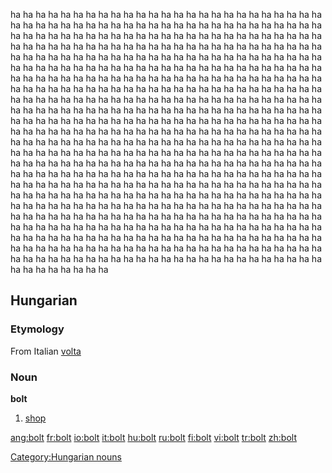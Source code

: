 {{wikipedia}}
ha ha ha ha ha ha ha ha ha ha ha ha ha ha ha ha ha ha ha ha ha ha ha ha ha ha ha ha ha ha ha ha ha ha ha ha ha ha ha ha ha ha ha ha ha ha ha ha ha ha ha ha ha ha ha ha ha ha ha ha ha ha ha ha ha ha ha ha ha ha ha ha ha ha ha ha ha ha ha ha ha ha ha ha ha ha ha ha ha ha ha ha ha ha ha ha ha ha ha ha ha ha ha ha ha ha ha ha ha ha ha ha ha ha ha ha ha ha ha ha ha ha ha ha ha ha ha ha ha ha ha ha ha ha ha ha ha ha ha ha ha ha ha ha ha ha ha ha ha ha ha ha ha ha ha ha ha ha ha ha ha ha ha ha ha ha ha ha ha ha ha ha ha ha ha ha ha ha ha ha ha ha ha ha ha ha ha ha ha ha ha ha ha ha ha ha ha ha ha ha ha ha ha ha ha ha ha ha ha ha ha ha ha ha ha ha ha ha ha ha ha ha ha ha ha ha ha ha ha ha ha ha ha ha ha ha ha ha ha ha ha ha ha ha ha ha ha ha ha ha ha ha ha ha ha ha ha ha ha ha ha ha ha ha ha ha ha ha ha ha ha ha ha ha ha ha ha ha ha ha ha ha ha ha ha ha ha ha ha ha ha ha ha ha ha ha ha ha ha ha ha ha ha ha ha ha ha ha ha ha ha ha ha ha ha ha ha ha ha ha ha ha ha ha ha ha ha ha ha ha ha ha ha ha ha ha ha ha ha ha ha ha ha ha ha ha ha ha ha ha ha ha ha ha ha ha ha ha ha ha ha ha ha ha ha ha ha ha ha ha ha ha ha ha ha ha ha ha ha ha ha ha ha ha ha ha ha ha ha ha ha ha ha ha ha ha ha ha ha ha ha ha ha ha ha ha ha ha ha ha ha ha ha ha ha ha ha ha ha ha ha ha ha ha ha ha ha ha ha ha ha ha ha ha ha ha ha ha ha ha ha ha ha ha ha ha ha ha ha ha ha ha ha ha ha ha ha ha ha ha ha ha ha ha ha ha ha ha ha ha ha ha ha ha ha ha ha ha ha ha ha ha ha ha ha ha ha ha ha ha ha ha ha ha ha ha ha ha ha ha ha ha ha ha ha ha ha ha ha ha ha ha ha ha ha ha ha ha ha ha ha ha ha ha ha ha ha ha ha ha ha ha ha ha ha ha ha ha ha ha ha ha ha ha ha ha ha ha ha ha ha ha ha ha ha ha ha ha ha ha ha ha ha ha ha ha ha ha ha ha ha ha ha ha ha ha ha ha ha ha ha ha ha ha ha ha ha ha ha ha ha ha ha ha ha ha ha ha ha ha ha ha ha ha ha ha ha ha

==Hungarian==

===Etymology===
From Italian [[volta]]

===Noun===
'''bolt'''

# [[shop]]

[[Category:Hungarian nouns]]

[[ang:bolt]]
[[fr:bolt]]
[[io:bolt]]
[[it:bolt]]
[[hu:bolt]]
[[ru:bolt]]
[[fi:bolt]]
[[vi:bolt]]
[[tr:bolt]]
[[zh:bolt]]